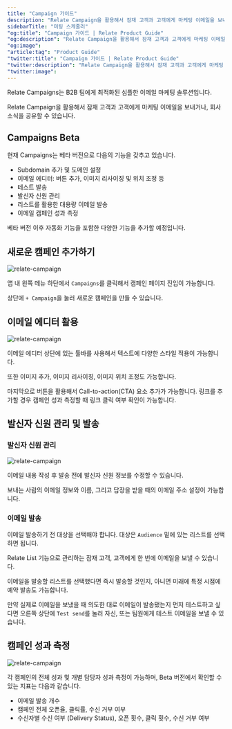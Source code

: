 ```yaml
---
title: "Campaign 가이드"
description: "Relate Campaign을 활용해서 잠재 고객과 고객에게 마케팅 이메일을 보내거나, 회사 소식을 공유할 수 있습니다."
sidebarTitle: "미팅 스케줄러"
"og:title": "Campaign 가이드 | Relate Product Guide"
"og:description": "Relate Campaign을 활용해서 잠재 고객과 고객에게 마케팅 이메일을 보내거나, 회사 소식을 공유할 수 있습니다."
"og:image": 
"article:tag": "Product Guide"
"twitter:title": "Campaign 가이드 | Relate Product Guide"
"twitter:description": "Relate Campaign을 활용해서 잠재 고객과 고객에게 마케팅 이메일을 보내거나, 회사 소식을 공유할 수 있습니다."
"twitter:image": 
---
```


Relate Campaigns는 B2B 팀에게 최적화된 심플한 이메일 마케팅 솔루션입니다. 

Relate Campaign을 활용해서 잠재 고객과 고객에게 마케팅 이메일을 보내거나, 회사 소식을 공유할 수 있습니다.

## Campaigns Beta

현재 Campaigns는 베타 버전으로 다음의 기능을 갖추고 있습니다. 
- Subdomain 추가 및 도메인 설정
- 이메일 에디터: 버튼 추가, 이미지 리사이징 및 위치 조정 등
- 테스트 발송
- 발신자 신원 관리
- 리스트를 활용한 대용량 이메일 발송
- 이메일 캠페인 성과 측정

베타 버전 이후 자동화 기능을 포함한 다양한 기능을 추가할 예정입니다. 

## 새로운 캠페인 추가하기

![relate-campaign](/images/features/add-new-campaign.png)

앱 내 왼쪽 메뉴 하단에서 `Campaigns`를 클릭해서 캠페인 페이지 진입이 가능합니다. 

상단에 `+ Campaign`을 눌러 새로운 캠페인을 만들 수 있습니다. 

## 이메일 에디터 활용

![relate-campaign](/images/features/email-editor.png)

이메일 에디터 상단에 있는 툴바를 사용해서 텍스트에 다양한 스타일 적용이 가능합니다. 

또한 이미지 추가, 이미지 리사이징, 이미지 위치 조정도 가능합니다. 

마지막으로 버튼을 활용해서 Call-to-action(CTA) 요소 추가가 가능합니다. 링크를 추가할 경우 캠페인 성과 측정할 때 링크 클릭 여부 확인이 가능합니다. 

## 발신자 신원 관리 및 발송

### 발신자 신원 관리

![relate-campaign](/images/features/sender-identification.png)

이메일 내용 작성 후 발송 전에 발신자 신원 정보를 수정할 수 있습니다. 

보내는 사람의 이메일 정보와 이름, 그리고 답장을 받을 때의 이메일 주소 설정이 가능합니다. 

### 이메일 발송

이메일 발송하기 전 대상을 선택해야 합니다. 대상은 `Audience` 밑에 있는 리스트를 선택하면 됩니다. 

Relate List 기능으로 관리하는 잠재 고객, 고객에게 한 번에 이메일을 보낼 수 있습니다. 

이메일을 발송할 리스트를 선택했다면 즉시 발송할 것인지, 아니면 미래에 특정 시점에 예약 발송도 가능합니다. 

만약 실제로 이메일을 보냈을 때 의도한 대로 이메일이 발송됐는지 먼저 테스트하고 싶다면 오른쪽 상단에 `Test send`를 눌러 자신, 또는 팀원에게 테스트 이메일을 보낼 수 있습니다. 

## 캠페인 성과 측정

![relate-campaign](/images/features/campaign-metrics.png)

각 캠페인의 전체 성과 및 개별 담당자 성과 측정이 가능하며, Beta 버전에서 확인할 수 있는 지표는 다음과 같습니다. 
- 이메일 발송 개수
- 캠페인 전체 오픈율, 클릭률, 수신 거부 여부
- 수신자별 수신 여부 (Delivery Status), 오픈 횟수, 클릭 횟수, 수신 거부 여부